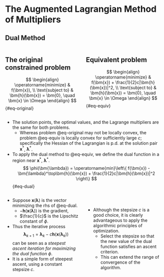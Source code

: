 # The Augmented Lagrangian Method of Multipliers

## Dual Method {.smaller}

:::: {.columns}

::: {.column width="50%"}

::: {.callout-tip icon=false}
## The original constrained problem
$$
\begin{align}
\operatorname{minimize} & f(\bm{x}), \\
\text{subject to} & \bm{h}(\bm{x}) = \bm{0}, \quad \bm{x} \in \Omega
\end{align}
$$ {#eq-original}
:::

:::

::: {.column width="50%"}

::: {.callout-tip icon=false}
## Equivalent problem
$$
\begin{align}
\operatorname{minimize} & f(\bm{x}) + \frac{1}{2}c|\bm{h}(\bm{x})|^2, \\
\text{subject to} & \bm{h}(\bm{x}) = \bm{0}, \quad \bm{x} \in \Omega
\end{align}
$$ {#eq-equiv}
:::

:::

::::

* The solution points, the optimal values, and the Lagrange multipliers are the 
same for both problems.
  - Whereas problem @eq-original may not be locally convex, the problem @eq-equiv
  is locally convex for sufficiently large $c$; specifically the Hessian of the 
  Lagrangian is p.d. at the solution pair $\bm{x}^\ast$, $\bm{\lambda}^\ast$.

* To apply the dual method to @eq-equiv, we define the dual function in a region 
near $\bm{x}^\ast$, $\bm{\lambda}^\ast$.
$$
\phi(\bm{\lambda}) = \operatorname{min}\left\{ f(\bm{x}) - 
\bm{\lambda}^\top\bm{h}(\bm{x}) + \frac{1}{2}c|\bm{h}(\bm{x})|^2 \right\}
$$ {#eq-dual}

:::: {.columns}

::: {.column width="50%"}
::: {.callout-important appearance="minimal"}
* Suppose $\bm{x}(\bm{\lambda})$ is the vector minimizing the rhs of @eq-dual.
  - $-\bm{h}(\bm{x}(\bm{\lambda}))$ is the gradient,
  - $\frac{1}{c}$ is the Lipschitz constant of $\phi$.
* Thus the iterative process 
$$ \bm{\lambda}_{k+1} = \bm{\lambda}_k - c\bm{h}(\bm{x}(\bm{\lambda}_k)) $$
can be seen as a _steepest ascent iteration for maximizing the dual function_ $\phi$.
* It is a simple form of steepest ascent, using a constant stepsize $c$.
:::
:::

::: {.column width="50%"}

<br>

::: {.callout-important appearance="minimal"}
* Although the stepsize $c$ is a good choice, it is clearly advantageous to apply 
the algorithmic principles of optimization.
  - Select the stepsize so that the new value of the dual function satisfies
  an ascent criterion.
  - This can extend the range of convergence of the algorithm.
:::
:::

::::